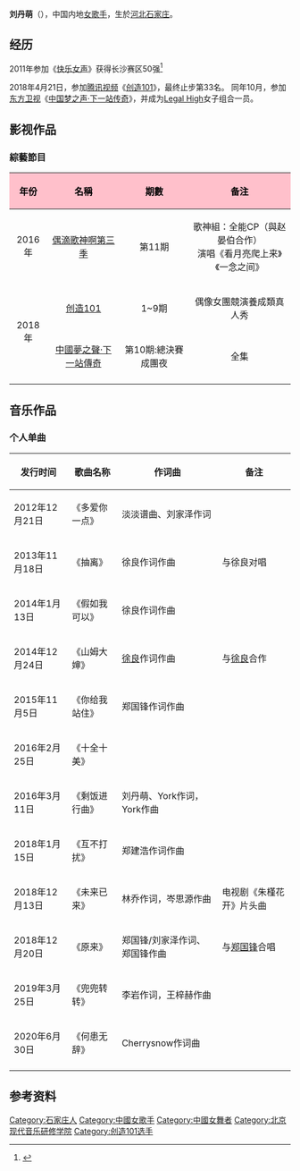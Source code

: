 {{blpsources|time=2020-11-01T09:45:13+00:00}}
{{藝人
| 姓名     = 刘丹萌
| 類型     = 女藝人
| 圖片     =
| 圖片簡介 = 
| 其他藝名 = 
| 國籍     = {{PRC}}
| 民族     = 汉族
| 出生日期 = {{Birth date and age|1991|7|19}}
| 出生地點 = {{CHN}}[[河北省|河北省]][[石家庄市|石家庄市]]
| 逝世日期 = 
| 逝世地點 = 
| 職業     = [[歌手|歌手]]
| 語言     =                                        
| 教育程度 = [[北京现代音乐研修学院|北京现代音乐研修学院]]
| 配偶     = 
| 代表作   = 
| 活躍年代 = 
| 經紀公司 =  
| 相关团体 =  Legal High组合
| 網站     = 
}}
'''刘丹萌'''（{{bd|1991年|7月19日}}），中国内地[[女歌手|女歌手]]，生於[[河北|河北]][[石家庄|石家庄]]。

==经历==
2011年参加《[[快乐女声|快乐女声]]》获得长沙赛区50强<ref>{{cite news|title=资料图片：2011快女长沙唱区50强-刘丹萌|url=http://ent.sina.com.cn/y/2011-05-06/10423300536.shtml|work=新浪娱乐 date=2011-5-6|accessdate=2020-11-01|archive-date=2019-07-08|archive-url=https://web.archive.org/web/20190708015822/http://ent.sina.com.cn/y/2011-05-06/10423300536.shtml}}</ref>

2018年4月21日，参加[[腾讯视频|腾讯视频]]《[[创造101|创造101]]》，最终止步第33名。 同年10月，参加[[东方卫视|东方卫视]]《[[中国梦之声·下一站传奇|中国梦之声·下一站传奇]]》，并成为[[Legal_High|Legal High]]女子组合一员。

==影视作品==
=== 綜藝節目 ===
{| class="wikitable"
!style="background:pink; color:black" align="center"|年份 
!style="background:pink; color:black" align="center"|名稱
!style="background:pink; color:black" align="center"|期數
!style="background:pink; color:black" align="center"|备注
|-
|2016年
| [[偶滴歌神啊第三季|偶滴歌神啊第三季]]
|第11期
|歌神組：全能CP（與赵晏伯合作）<br>演唱《看月亮爬上来》《一念之间》
|-
| rowspan="2" | 2018年
| [[创造101|创造101]]
| 1~9期
|偶像女團競演養成類真人秀
|-
|[[中國夢之聲·下一站傳奇|中國夢之聲·下一站傳奇]]
| 第10期:總決賽成團夜
|全集
|-
|}

==音乐作品==
===个人单曲===
{|class=wikitable style=text-align:center
|-
!发行时间 
! 歌曲名称
! 作词曲
!备注
|-
|2012年12月21日
|《多爱你一点》
|淡淡谱曲、刘家泽作词
|
|-
|2013年11月18日
|《抽离》
|徐良作词作曲
|与徐良对唱
|-
|2014年1月13日
|《假如我可以》
|徐良作词作曲
|
|-
|2014年12月24日
|《山姆大婶》
|[[徐良|徐良]]作词作曲
|与[[徐良|徐良]]合作
|-
|2015年11月5日
|《你给我站住》
|郑国锋作词作曲
|
|-
|2016年2月25日
|《十全十美》
|
|
|-
|2016年3月11日
|《剩饭进行曲》
|刘丹萌、York作词，York作曲
|
|-
|2018年1月15日
|《互不打扰》
|郑建浩作词作曲
|
|-
|2018年12月13日
|《未来已来》
|林乔作词，岑思源作曲
|电视剧《朱槿花开》片头曲
|-
|2018年12月20日
|《原来》
|郑国锋/刘家泽作词、郑国锋作曲
|与[[郑国锋|郑国锋]]合唱
|-
|2019年3月25日
|《兜兜转转》
|李岩作词，王梓赫作曲
|
|-
|2020年6月30日
|《何患无辞》
|Cherrysnow作词曲
|
|-
|}

== 参考资料 ==
{{reflist}}

{{创造101}}
{{DEFAULTSORT:liu danmeng}}
[[Category:石家庄人|Category:石家庄人]]
[[Category:中國女歌手|Category:中國女歌手]]
[[Category:中國女舞者|Category:中國女舞者]]
[[Category:北京现代音乐研修学院|Category:北京现代音乐研修学院]]
[[Category:创造101选手|Category:创造101选手]]